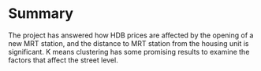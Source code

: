 # Summary

The project has answered how HDB prices are affected by the opening of a new MRT station, and the distance to MRT station from the housing unit is significant. K means clustering has some promising results to examine the factors that affect the street level. 
